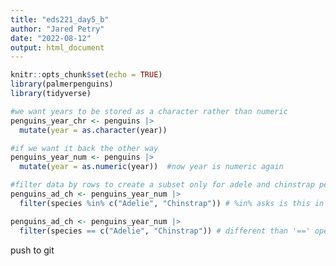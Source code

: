 ```yaml
---
title: "eds221_day5_b"
author: "Jared Petry"
date: "2022-08-12"
output: html_document
---
```


```r
knitr::opts_chunk$set(echo = TRUE)
library(palmerpenguins)
library(tidyverse)
```

```r
#we want years to be stored as a character rather than numeric 
penguins_year_chr <- penguins |> 
  mutate(year = as.character(year))

#if we want it back the other way 
penguins_year_num <- penguins |> 
  mutate(year = as.numeric(year))  #now year is numeric again 

#filter data by rows to create a subset only for adele and chinstrap penguins
penguins_ad_ch <- penguins_year_num |> 
  filter(species %in% c("Adelie", "Chinstrap")) # %in% asks is this in this row? if so keep it

penguins_ad_ch <- penguins_year_num |> 
  filter(species == c("Adelie", "Chinstrap")) # different than '==' operator
```

 push to git 
